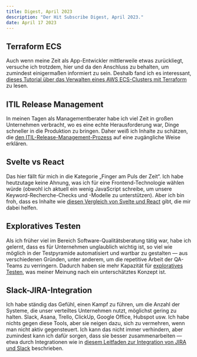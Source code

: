 ```yaml
---
title: Digest, April 2023
description: "Der Hit Subscribe Digest, April 2023."
date: April 17 2023
---
```


## Terraform ECS
Auch wenn meine Zeit als App-Entwickler mittlerweile etwas zurückliegt, versuche ich trotzdem, hier und da den Anschluss zu behalten, um zumindest einigermaßen informiert zu sein. Deshalb fand ich es interessant, [dieses Tutorial über das Verwalten eines AWS ECS-Clusters mit Terraform](https://www.architect.io/blog/2021-03-30/create-and-manage-an-aws-ecs-cluster-with-terraform/) zu lesen.

## ITIL Release Management

In meinen Tagen als Managementberater habe ich viel Zeit in großen Unternehmen verbracht, wo es eine echte Herausforderung war, Dinge schneller in die Produktion zu bringen. Daher weiß ich Inhalte zu schätzen, die [den ITIL-Release-Management-Prozess](https://www.enov8.com/blog/what-is-release-management-in-itil-guide-and-best-practices/) auf eine zugängliche Weise erklären.

## Svelte vs React

Das hier fällt für mich in die Kategorie „Finger am Puls der Zeit“. Ich habe heutzutage keine Ahnung, was ich für eine Frontend-Technologie wählen würde (obwohl ich aktuell ein wenig JavaScript schreibe, um unsere Keyword-Recherche-Checks und -Modelle zu unterstützen). Aber ich bin froh, dass es Inhalte wie [diesen Vergleich von Svelte und React](https://requestmetrics.com/blog/community/svelte-vs-react-on-performance/) gibt, die mir dabei helfen.

## Exploratives Testen

Als ich früher viel im Bereich Software-Qualitätsberatung tätig war, habe ich gelernt, dass es für Unternehmen unglaublich wichtig ist, so viel wie möglich in der Testpyramide automatisiert und wartbar zu gestalten — aus verschiedenen Gründen, unter anderem, um die repetitive Arbeit der QA-Teams zu verringern. Dadurch haben sie mehr Kapazität für [exploratives Testen](https://www.tricentis.com/learn/exploratory-testing), was meiner Meinung nach ein unterschätztes Konzept ist.

## Slack-JIRA-Integration

Ich habe ständig das Gefühl, einen Kampf zu führen, um die Anzahl der Systeme, die unser verteiltes Unternehmen nutzt, möglichst gering zu halten. Slack, Asana, Trello, ClickUp, Google Office, Hubspot usw. Ich habe nichts gegen diese Tools, aber sie neigen dazu, sich zu vermehren, wenn man nicht aktiv gegensteuert. Ich kann das nicht immer verhindern, aber zumindest kann ich dafür sorgen, dass sie besser zusammenarbeiten — etwa durch Integrationen wie in [diesem Leitfaden zur Integration von JIRA und Slack](https://www.wrangle.io/post/slack-integrations-with-jira-uses-and-how-to-set-it-up) beschrieben.
